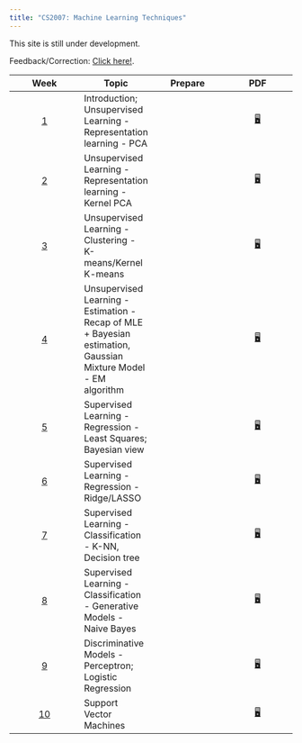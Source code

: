 ```yaml
---
title: "CS2007: Machine Learning Techniques"
---
```


:::{.callout-note}
This site is still under development.

Feedback/Correction: [Click here!](https://forms.gle/LehGfBWFX3yWFDBH6).
:::

::: column-screen-inset-right
| Week | Topic | Prepare | PDF |
|:------:|--------|--------|:------:|
| [1](./pages/Wk01.html) | Introduction; Unsupervised Learning - Representation learning - PCA | | [🖥️](./notes/Wk01.pdf "PDF"){aria-label="Lab 0 slides"} |
| [2](./pages/Wk02.html) | Unsupervised Learning - Representation learning - Kernel PCA | | [🖥️](./notes/Wk02.pdf "PDF"){aria-label="Lab 0 slides"} |
| [3](./pages/Wk03.html) | Unsupervised Learning - Clustering - K-means/Kernel K-means | | [🖥️](./notes/Wk03.pdf "PDF"){aria-label="Lab 0 slides"} |
| [4](./pages/Wk04.html) | Unsupervised Learning - Estimation - Recap of MLE + Bayesian estimation, Gaussian Mixture Model - EM algorithm | | [🖥️](./notes/Wk04.pdf "PDF"){aria-label="Lab 0 slides"} |
| [5](./pages/Wk05.html) | Supervised Learning - Regression - Least Squares; Bayesian view | | [🖥️](./notes/Wk05.pdf "PDF"){aria-label="Lab 0 slides"} |
| [6](./pages/Wk06.html) | Supervised Learning - Regression - Ridge/LASSO | | [🖥️](./notes/Wk06.pdf "PDF"){aria-label="Lab 0 slides"} |
| [7](./pages/Wk07.html) | Supervised Learning - Classification - K-NN, Decision tree | | [🖥️](./notes/Wk07.pdf "PDF"){aria-label="Lab 0 slides"} |
| [8](./pages/Wk08.html) | Supervised Learning - Classification - Generative Models - Naive Bayes | | [🖥️](./notes/Wk08.pdf "PDF"){aria-label="Lab 0 slides"} |
| [9](./pages/Wk09.html) | Discriminative Models - Perceptron; Logistic Regression | | [🖥️](./notes/Wk09.pdf "PDF"){aria-label="Lab 0 slides"} |
| [10](./pages/Wk10.html) | Support Vector Machines | | [🖥️](./notes/Wk10.pdf "PDF"){aria-label="Lab 0 slides"} |
:::

